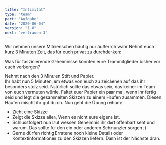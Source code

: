 ```yaml
---
title: "Intimität"
type: "team"
part: "Aufgabe"
date: "2020-06-04"
version: "1.0"
next: "vertrauen-3"
---
```



Wir nehmen unsere Mitmenschen häufig nur äußerlich wahr
Nehmt euch kurz 3 Minuten Zeit, das für euch privat zu durchdenken:

Was für faszinierende Geheimnisse könnten eure Teammitglieder bisher vor euch verbergen?

Nehmt nach den 3 Minuten Stift und Papier.  
Ihr habt nun 5 Minuten, um etwas von euch zu zeichenen auf das ihr besonders stolz seid.
Natürlich sollte das etwas sein, das keiner im Team von euch vermuten würde.
Faltet euer Papier ein paar mal, wenn ihr fertig seid und legt die gesammelten Skizzen zu einem Haufen zusammen. Diesen Haufen mischt ihr gut durch.
Nun geht die Übung reihum:
* Zieht eine Skizze
* Zeigt die Skizze allen, Wenn es nicht eure eigene ist.
* Schlussfolgert nun laut wessen Geheimnis ihr dort offenbart seht und warum. Das sollte für den ein oder anderen Schmunzler sorgen ;)
* Gerne dürfen richtig Erratene noch kleine Details oder Kontextinformationen zu den Skizzen liefern.
Dann ist der Nächste dran.
